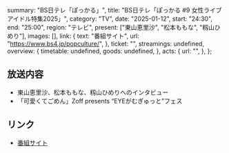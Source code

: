   summary: "BS日テレ「ぽっかる」",
  title: "BS日テレ「ぽっかる #9 女性ライブアイドル特集2025」",
  category: "TV",
  date: "2025-01-12",
  start: "24:30",
  end: "25:00",
  region: "テレビ",
  present: ["東山恵里沙", "松本ももな", "籾山ひめり"],
  images: [],
  link: {
    text: "番組サイト",
    url: "https://www.bs4.jp/popculture/",
  },
  ticket: "",
  streamings: undefined,
  overview: {
    timetable: undefined,
    goods: undefined,
  },
  acts: {
    url: "",
  },
};

## 放送内容

- 東山恵里沙、松本ももな、籾山ひめりへのインタビュー
- 「可愛くてごめん」Zoff presents “EYEがむぎゅっと”フェス

## リンク

- [番組サイト](https://www.bs4.jp/popculture/)
